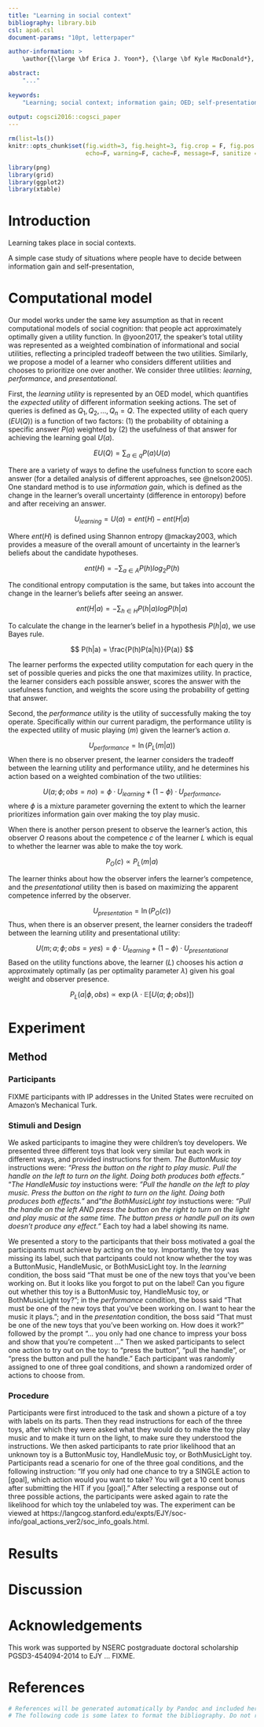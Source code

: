 ```yaml
---
title: "Learning in social context"
bibliography: library.bib
csl: apa6.csl
document-params: "10pt, letterpaper"

author-information: > 
    \author{{\large \bf Erica J. Yoon*}, {\large \bf Kyle MacDonald*}, {\large \bf Mika Asaba}, {\large \bf Hyowon Gweon}, \and {\large \bf Michael C. Frank} \\ \{ejyoon, kylem4, masaba, hyo, mcfrank\} @stanford.edu \\ Department of Psychology, Stanford University \\ *These authors contributed equally to this work.}

abstract: 
    "..."
    
keywords:
    "Learning; social context; information gain; OED; self-presentation; goal tradeoff"
    
output: cogsci2016::cogsci_paper
---
```


```r
rm(list=ls())
knitr::opts_chunk$set(fig.width=3, fig.height=3, fig.crop = F, fig.pos = "tb", fig.path='figs/',
                      echo=F, warning=F, cache=F, message=F, sanitize = T)
```

```r
library(png)
library(grid)
library(ggplot2)
library(xtable)
```

# Introduction

Learning takes place in social contexts.

A simple case study of situations where people have to decide between information gain and self-presentation,

# Computational model

Our model works under the same key assumption as that in recent computational models of social cognition: that people act approximately optimally given a utility function. In @yoon2017, the speaker’s total utility was represented as a weighted combination of informational and social utilities, reflecting a principled tradeoff between the two utilities. Similarly, we propose a model of a learner who considers different utilities and chooses to prioritize one over another. We consider three utilities: *learning*, *performance*, and *presentational*.

First, the *learning utility* is represented by an OED model, which quantifies the *expected utility* of different information seeking actions. The set of queries is defined as $Q_1, Q_2, ..., Q_n = {Q}$. The expected utility of each query ($EU(Q)$) is a function of two factors: (1) the probability of obtaining a specific answer
$P(a)$ weighted by (2) the usefulness of that answer for achieving the learning goal $U(a)$.

$$EU(Q) = \sum_{a\in q}{P(a)U(a)}$$

There are a variety of ways to define the usefulness function to score each answer (for a detailed analysis of different approaches, see @nelson2005). One standard method is to use *information gain*, which is defined as the change in the learner's overall uncertainty (difference in entoropy) before and after receiving an answer.

$$ U_{learning} = U(a) = ent(H) - ent(H|a)$$

Where $ent(H)$ is defined using Shannon entropy \footnote{Shannon entropy is a measure of unpredictability or amount of uncertainty in the learner's probability distribution over hypotheses. Intuitively, higher entropy distributions are more uncertain and harder to predict. For example, if the learner believes that all hypotheses are equally likely, then they are in a state of high uncertainty/entropy. In contrast, if the learner firmly believes in one hypothesis, then uncertainty/entropy is low.} @mackay2003, which provides a measure of the overall amount of uncertainty in the learner's beliefs about the candidate hypotheses. 

$$ent(H) = -\sum_{a\in A}{P(h)log_2P(h)}$$

The conditional entropy computation is the same, but takes into account the change in the learner's beliefs after seeing an answer.

$$ ent(H|a) = -\sum_{h\in H}{P(h|a)logP(h|a)} $$

To calculate the change in the learner's belief in a hypothesis $P(h|a)$, we use Bayes rule. 

$$ P(h|a) = \frac{P(h)P(a|h)}{P(a)} $$ 

The learner performs the expected utility computation for each query in the set of possible queries and picks the one that maximizes utility. In practice, the learner considers each possible answer, scores the answer with the usefulness function, and weights the score using the probability of getting that answer. 

Second, the *performance utility* is the utility of successfully making the toy operate. Specifically within our current paradigm, the performance utility is the expected utility of music playing ($m$) given the learner's action $a$. 

$$ U_{performance} = \ln(P_L(m | a)) $$
When there is no observer present, the learner considers the tradeoff between the learning utility and performance utility, and he determines his action based on a weighted combination of the two utilities: 

$$ U(a;\phi; obs = no) = \phi \cdot U_{learning} + (1-\phi) \cdot U_{performance} ,$$
\noindent
where $\phi$ is a mixture parameter governing the extent to which the learner prioritizes information gain over making the toy play music. 

When there is another person present to observe the learner's action, this observer $O$ reasons about the competence $c$ of the learner $L$ which is equal to whether the learner was able to make the toy work.

$$ P_O(c) \propto P_L(m | a)$$

The learner thinks about how the observer infers the learner's competence, and the *presentational* utility then is based on maximizing the apparent competence inferred by the observer.

$$ U_{presentation} = \ln(P_O(c)) $$
Thus, when there is an observer present, the learner considers the tradeoff between the learning utility and presentational utility: 

$$ U(m;a;\phi; obs = yes) = \phi \cdot U_{learning} + (1-\phi) \cdot U_{presentational}$$
Based on the utility functions above, the learner ($L$) chooses his action $a$ approximately optimally (as per optimality parameter $\lambda$) given his goal weight and observer presence.

$$ P_L(a | \phi, obs) \propto \exp(\lambda \cdot \mathbb{E}[U(a;\phi; obs)])$$

# Experiment

## Method

### Participants

FIXME participants with IP addresses in the United States were recruited on Amazon’s Mechanical Turk.

### Stimuli and Design

We asked participants to imagine they were children's toy developers. We presented three different toys that look very similar but each work in different ways, and provided instructions for them. *The ButtonMusic toy* instructions were: *"Press the button on the right to play music. Pull the handle on the left to turn on the light. Doing both produces both effects."* "*The HandleMusic toy* instuctions were: *"Pull the handle on the left to play music. Press the button on the right to turn on the light. Doing both produces both effects."* and "*the BothMusicLight toy* instuctions were: *"Pull the handle on the left AND press the button on the right to turn on the light and play music at the same time. The button press or handle pull on its own doesn’t produce any effect."* Each toy had a label showing its name.

We presented a story to the participants that their boss motivated a goal the participants must achieve by acting on the toy. Importantly, the toy was missing its label, such that partcipants could not know whether the toy was a ButtonMusic, HandleMusic, or BothMusicLight toy. In the *learning* condition, the boss said "That must be one of the new toys that you've been working on. But it looks like you forgot to put on the label! Can you figure out whether this toy is a ButtonMusic toy, HandleMusic toy, or BothMusicLight toy?"; in the *performance* condition, the boss said "That must be one of the new toys that you've been working on. I want to hear the music it plays."; and in the *presentation* condition, the boss said "That must be one of the new toys that you've been working on. How does it work?" followed by the prompt "... you only had one chance to impress your boss and show that you're competent ..." Then we asked participants to select one action to try out on the toy: to "press the button", "pull the handle", or "press the button and pull the handle." Each participant was randomly assigned to one of three goal conditions, and shown a randomized order of actions to choose from.

### Procedure

Participants were first introduced to the task and shown a picture of a toy with labels on its parts. Then they read instructions for each of the three toys, after which they were asked what they would do to make the toy play music and to make it turn on the light, to make sure they understood the instructions. We then asked participants to rate prior likelihood that an unknown toy is a ButtonMusic toy, HandleMusic toy, or BothMusicLight toy. Participants read a scenario for one of the three goal conditions, and the following instruction: "If you only had one chance to try a SINGLE action to [goal], which action would you want to take? You will get a 10 cent bonus after submitting the HIT if you [goal]." After selecting a response out of three possible actions, the participants were asked again to rate the likelihood for which toy the unlabeled toy was. The experiment can be viewed at https://langcog.stanford.edu/expts/EJY/soc-info/goal_actions_ver2/soc_info_goals.html.

# Results

# Discussion 

# Acknowledgements

This work was supported by NSERC postgraduate doctoral scholarship PGSD3-454094-2014 to EJY ... FIXME.

# References 

```r
# References will be generated automatically by Pandoc and included here.
# The following code is some latex to format the bibliography. Do not remove it.
```

\setlength{\parindent}{-0.1in} 
\setlength{\leftskip}{0.125in}
\noindent
